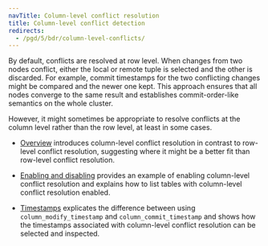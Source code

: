 ```yaml
---
navTitle: Column-level conflict resolution
title: Column-level conflict detection
redirects:
  - /pgd/5/bdr/column-level-conflicts/
---
```


By default, conflicts are resolved at row level. When changes from two nodes conflict, either the local or remote tuple is selected and the other is discarded. For example, commit timestamps for the two conflicting changes might be compared and the newer one kept. This approach ensures that all nodes converge to the same result and establishes commit-order-like semantics on the whole cluster.

However, it might sometimes be appropriate to resolve conflicts at the column level rather than the row level, at least in some cases.

* [Overview](01_overview_clcd) introduces column-level conflict resolution in contrast to row-level conflict resolution, suggesting where it might be a better fit than row-level conflict resolution.

* [Enabling and disabling](02_enabling_disabling) provides an example of enabling column-level conflict resolution and explains how to list tables with column-level conflict resolution enabled.

* [Timestamps](03_timestamps) explicates the difference between using `column_modify_timestamp` and `column_commit_timestamp` and shows how the timestamps associated with column-level conflict resolution can be selected and inspected.

